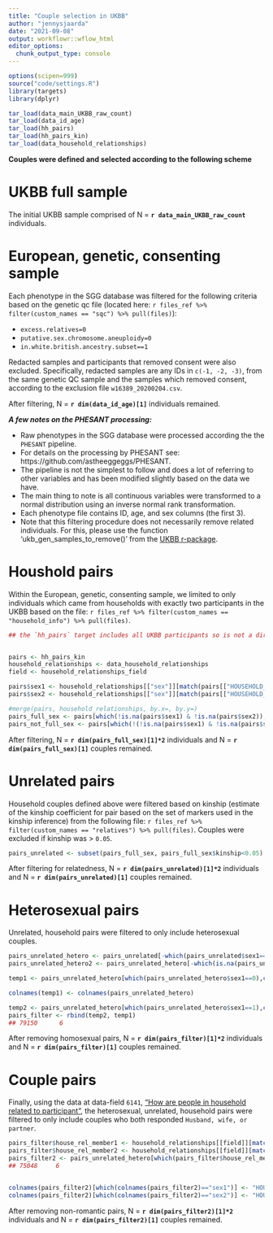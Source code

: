 ```yaml
---
title: "Couple selection in UKBB"
author: "jennysjaarda"
date: "2021-09-08"
output: workflowr::wflow_html
editor_options:
  chunk_output_type: console
---
```


```r

options(scipen=999)
source("code/settings.R")
library(targets)
library(dplyr)

```

```r

tar_load(data_main_UKBB_raw_count)
tar_load(data_id_age)
tar_load(hh_pairs)
tar_load(hh_pairs_kin)
tar_load(data_household_relationships)

```


**Couples were defined and selected according to the following scheme**

# UKBB full sample 

The initial UKBB sample comprised of N = **`r data_main_UKBB_raw_count`** individuals. 

# European, genetic, consenting sample 

Each phenotype in the SGG database was filtered for the following criteria based on the genetic qc file (located here: ``r files_ref %>% filter(custom_names == "sqc") %>% pull(files)``): 

- `excess.relatives=0`
- `putative.sex.chromosome.aneuploidy=0`
- `in.white.british.ancestry.subset==1`

Redacted samples and participants that removed consent were also excluded. Specifically, redacted samples are any IDs in `c(-1, -2, -3)`, from the same genetic QC sample and the samples which removed consent, according to the exclusion file `w16389_20200204.csv`.

After filtering, N = **`r dim(data_id_age)[1]`** individuals remained. 

***A few notes on the PHESANT processing:***

- Raw phenotypes in the SGG database were processed according the the `PHESANT` pipeline. 
- For details on the processing by PHESANT see: https://github.com/astheeggeggs/PHESANT. 
- The pipeline is not the simplest to follow and does a lot of referring to other variables and has been modified slightly based on the data we have. 
- The main thing to note is all continuous variables were transformed to a normal distribution using an inverse normal rank transformation.
- Each phenotype file contains ID, age, and sex columns (the first 3).
- Note that this filtering procedure does not necessarily remove related individuals. For this, please use the function 'ukb_gen_samples_to_remove()' from the [UKBB r-package](https://cran.r-project.org/web/packages/ukbtools/vignettes/explore-ukb-data.html).

# Houshold pairs

Within the European, genetic, consenting sample, we limited to only individuals which came from households with exactly two participants in the UKBB based on the file: ``r files_ref %>% filter(custom_names == "household_info") %>% pull(files)``.

```r
## the `hh_pairs` target includes all UKBB participants so is not a direct subset of the filter above, so we need to first remove people that are not in the PHESANT files to know how many pairs are in this sample (PHESANT files have already been filtered as above)


pairs <- hh_pairs_kin
household_relationships <- data_household_relationships
field <- household_relationships_field

pairs$sex1 <- household_relationships[["sex"]][match(pairs[["HOUSEHOLD_MEMBER1"]], household_relationships$userId)]
pairs$sex2 <- household_relationships[["sex"]][match(pairs[["HOUSEHOLD_MEMBER2"]], household_relationships$userId)]

#merge(pairs, household_relationships, by.x=, by.y=)
pairs_full_sex <- pairs[which(!is.na(pairs$sex1) & !is.na(pairs$sex2)),]
pairs_not_full_sex <- pairs[which(!(!is.na(pairs$sex1) & !is.na(pairs$sex2))),]

```

After filtering, N = **`r dim(pairs_full_sex)[1]*2`** individuals and N = **`r dim(pairs_full_sex)[1]`** couples remained. 

# Unrelated pairs 

Household couples defined above were filtered based on kinship (estimate of the kinship coefficient for pair based on the set of markers used in the kinship inference) from the following file: ``r files_ref %>% filter(custom_names == "relatives") %>% pull(files)``. Couples were excluded if kinship was > `0.05`. 

```r

pairs_unrelated <- subset(pairs_full_sex, pairs_full_sex$kinship<0.05)

```

After filtering for relatedness, N = **`r dim(pairs_unrelated)[1]*2`** individuals and N = **`r dim(pairs_unrelated)[1]`** couples remained. 

# Heterosexual pairs 

Unrelated, household pairs were filtered to only include heterosexual couples. 

```r

pairs_unrelated_hetero <- pairs_unrelated[-which(pairs_unrelated$sex1==pairs_unrelated$sex2),]
pairs_unrelated_hetero2 <- pairs_unrelated_hetero[-which(is.na(pairs_unrelated_hetero$sex1) | is.na(pairs_unrelated_hetero$sex2)),]

temp1 <- pairs_unrelated_hetero[which(pairs_unrelated_hetero$sex1==0),c("HOUSEHOLD_MEMBER2", "HOUSEHOLD_MEMBER1", "HOUSE_ID", "kinship", "sex2", "sex1", "tar_group")]

colnames(temp1) <- colnames(pairs_unrelated_hetero)

temp2 <- pairs_unrelated_hetero[which(pairs_unrelated_hetero$sex1==1),c("HOUSEHOLD_MEMBER1", "HOUSEHOLD_MEMBER2", "HOUSE_ID", "kinship", "sex1", "sex2", "tar_group")]
pairs_filter <- rbind(temp2, temp1)
## 79150      6

```

After removing homosexual pairs, N = **`r dim(pairs_filter)[1]*2`** individuals and N = **`r dim(pairs_filter)[1]`** couples remained. 

# Couple pairs

Finally, using the data at data-field `6141`, ["How are people in household related to participant"](https://biobank.ctsu.ox.ac.uk/showcase/field.cgi?id=6141), the heterosexual, unrelated, household pairs were filtered to only include couples who both responded `Husband, wife, or partner`. 

```r

pairs_filter$house_rel_member1 <- household_relationships[[field]][match(pairs_filter[["HOUSEHOLD_MEMBER1"]], household_relationships$userId)]
pairs_filter$house_rel_member2 <- household_relationships[[field]][match(pairs_filter[["HOUSEHOLD_MEMBER2"]], household_relationships$userId)]
pairs_filter2 <- pairs_unrelated_hetero[which(pairs_filter$house_rel_member1==TRUE & pairs_filter$house_rel_member2==TRUE ) ,]
## 75048     6


colnames(pairs_filter2)[which(colnames(pairs_filter2)=="sex1")] <- "HOUSEHOLD_MEMBER1_sex"
colnames(pairs_filter2)[which(colnames(pairs_filter2)=="sex2")] <- "HOUSEHOLD_MEMBER2_sex"


```

After removing non-romantic pairs, N = **`r dim(pairs_filter2)[1]*2`** individuals and N = **`r dim(pairs_filter2)[1]`** couples remained. 


